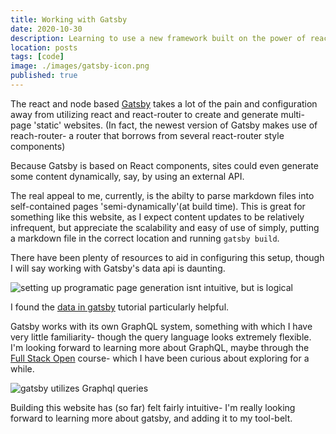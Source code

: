 ```yaml
---
title: Working with Gatsby
date: 2020-10-30
description: Learning to use a new framework built on the power of react.
location: posts
tags: [code]
image: ./images/gatsby-icon.png
published: true
---
```


The react and node based [Gatsby](http://www.gatsbyjs.com) takes a lot of the pain and configuration away from utilizing react and react-router to create and generate multi-page 'static' websites. (In fact, the newest version of Gatsby makes use of reach-router- a router that borrows from several react-router style components)

Because Gatsby is based on React components, sites could even generate some content dynamically, say, by using an external API.

The real appeal to me, currently, is the abilty to parse markdown files into self-contained pages 'semi-dynamically'(at build time). This is great for something like this website, as I expect content updates to be relatively infrequent, but appreciate the scalability and easy of use of simply, putting a markdown file in the correct location and running `gatsby build`.

There have been plenty of resources to aid in configuring this setup, though I will say working with Gatsby's data api is daunting.

![setting up programatic page generation isnt intuitive, but is logical](./images/createnode.png)

I found the [data in gatsby](https://gatsbyjs.com/tutorial/part-four) tutorial particularly helpful.

Gatsby works with its own GraphQL system, something with which I have very little familiarity- though the query language looks extremely flexible. I'm looking forward to learning more about GraphQL, maybe through the [Full Stack Open](https://fullstackopen.com/en/) course- which I have been curious about exploring for a while.

![gatsby utilizes Graphql queries](./images/graphql.png)

Building this website has (so far) felt fairly intuitive- I'm really looking forward to learning more about gatsby, and adding it to my tool-belt.
